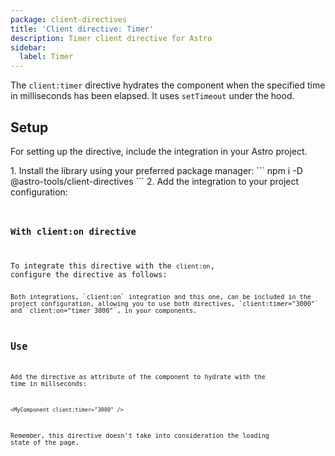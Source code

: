 ```yaml
---
package: client-directives
title: 'Client directive: Timer'
description: Timer client directive for Astro
sidebar:
  label: Timer
---
```






<BetaAdvice />

The `client:timer` directive hydrates the component when the specified time in milliseconds has been elapsed. It uses `setTimeout` under the hood.

## Setup

For setting up the directive, include the integration in your Astro project.

<Steps>
1.  Install the library using your preferred package manager:
    ```
    npm i -D @astro-tools/client-directives
    ```
2.  Add the integration to your project configuration:
    <Code title="astro.config.mjs" code={clientDirectiveTimerSetupExampleRaw} lang="typescript" />
</Steps>

### With client:on directive

To integrate this directive with the `client:on`, configure the directive as follows:
<Code title="astro.config.mjs" code={clientDirectiveViewportSetupWithClientOnExampleRaw} lang="typescript" />

<Aside type="tip">Both integrations, `client:on` integration and this one, can be included in the project configuration, allowing you to use both directives, `client:timer="3000"` and `client:on="timer 3000"`, in your components.</Aside>

## Use

Add the directive as attribute of the component to hydrate with the time in millseconds:
```astro
<MyComponent client:timer="3000" />
```

Remember, this directive doesn't take into consideration the loading state of the page.

<Example>
  <Tabs>
    <TabItem label="Example.astro">
      <Code code={ClientDirectiveTimerUseExampleRaw} lang="astro" />
    </TabItem>
    <TabItem label="Square.svelte">
      <Code code={squareCodeExample} lang="svelte" />
    </TabItem>
  </Tabs>
  <ExamplePreview hydration="example">
    <ClientDirectiveTimerUseExample id="example" />
  </ExamplePreview>
</Example>

